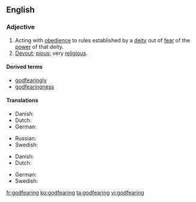 ==English==

===Adjective===
{{en-adj}}

# Acting with [[obedience]] to rules established by a [[deity]] out of [[fear]] of the [[power]] of that deity.
# [[devout|Devout]]; [[pious]]; very [[religious]].

====Derived terms====
* [[godfearingly]]
* [[godfearingness]]

====Translations====
{{trans-top|obedient to a deity}}
* Danish: {{t-|da|gudfrygtig}}
* Dutch: {{t-|nl|godvrezende}}
* German: {{t-|de|gottesfürchtig}}
{{trans-mid}}
* Russian: {{t-|ru|богобоязненный|sc=Cyrl}}
* Swedish: {{t+|sv|gudfruktig}}
{{trans-bottom}}

{{trans-top|religiously devout}}
* Danish: {{t-|da|gudfrygtig}}
* Dutch: {{t-|nl|godvrezende}}
{{trans-mid}}
* German: {{t-|de|gottesfürchtig}}
* Swedish: {{t+|sv|gudfruktig}}
{{trans-bottom}}

[[fr:godfearing]]
[[ko:godfearing]]
[[ta:godfearing]]
[[vi:godfearing]]